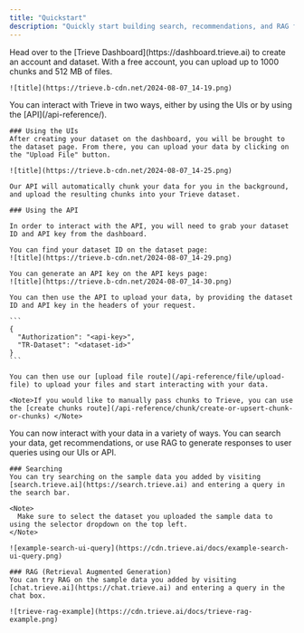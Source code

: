 ```yaml
---
title: "Quickstart"
description: "Quickly start building search, recommendations, and RAG for your application with Trieve"
---
```



<Steps>
  <Step title="Create an account and dataset">
    Head over to the [Trieve Dashboard](https://dashboard.trieve.ai) to create an account and dataset. With a free account, you can upload up to 1000 chunks and 512 MB of files.
  
    ![title](https://trieve.b-cdn.net/2024-08-07_14-19.png)
  </Step>
  <Step title="Upload your data">
    You can interact with Trieve in two ways, either by using the UIs or by using the [API](/api-reference/).

    ### Using the UIs
    After creating your dataset on the dashboard, you will be brought to the dataset page. From there, you can upload your data by clicking on the "Upload File" button.

    ![title](https://trieve.b-cdn.net/2024-08-07_14-25.png)

    Our API will automatically chunk your data for you in the background, and upload the resulting chunks into your Trieve dataset. 

    ### Using the API

    In order to interact with the API, you will need to grab your dataset ID and API key from the dashboard.

    You can find your dataset ID on the dataset page:
    ![title](https://trieve.b-cdn.net/2024-08-07_14-29.png)

    You can generate an API key on the API keys page:
    ![title](https://trieve.b-cdn.net/2024-08-07_14-30.png)

    You can then use the API to upload your data, by providing the dataset ID and API key in the headers of your request.

    ```
    {
      "Authorization": "<api-key>",
      "TR-Dataset": "<dataset-id>"
    }
    ```

    You can then use our [upload file route](/api-reference/file/upload-file) to upload your files and start interacting with your data.

    <Note>If you would like to manually pass chunks to Trieve, you can use the [create chunks route](/api-reference/chunk/create-or-upsert-chunk-or-chunks) </Note>
  
  </Step>
  <Step title="Interact with your data">
    You can now interact with your data in a variety of ways. You can search your data, get recommendations, or use RAG to generate responses to user queries using our UIs or API.

    ### Searching
    You can try searching on the sample data you added by visiting [search.trieve.ai](https://search.trieve.ai) and entering a query in the search bar.

    <Note>
      Make sure to select the dataset you uploaded the sample data to using the selector dropdown on the top left.
    </Note>

    ![example-search-ui-query](https://cdn.trieve.ai/docs/example-search-ui-query.png)

    ### RAG (Retrieval Augmented Generation)
    You can try RAG on the sample data you added by visiting [chat.trieve.ai](https://chat.trieve.ai) and entering a query in the chat box.

    ![trieve-rag-example](https://cdn.trieve.ai/docs/trieve-rag-example.png)

  </Step>
</Steps>
